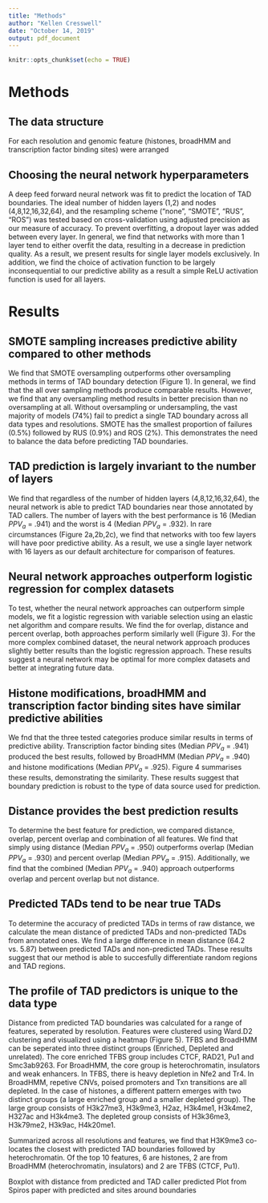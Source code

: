 ```yaml
---
title: "Methods"
author: "Kellen Cresswell"
date: "October 14, 2019"
output: pdf_document
---
```


```r
knitr::opts_chunk$set(echo = TRUE)
```

# Methods

## The data structure

For each resolution and genomic feature (histones, broadHMM and transcription factor binding sites) were arranged 

## Choosing the neural network hyperparameters

A deep feed forward neural network was fit to predict the location of TAD boundaries. The ideal number of hidden layers (1,2) and nodes (4,8,12,16,32,64), and the resampling scheme ("none", "SMOTE", "RUS", "ROS") was tested based on cross-validation using adjusted precision as our measure of accuracy. To prevent overfitting, a dropout layer was added between every layer. In general, we find that networks with more than 1 layer tend to either overfit the data, resulting in a decrease in prediction quality. As a result, we present results for single layer models exclusively. In addition, we find the choice of activation function to be largely inconsequential to our predictive ability as a result a simple ReLU activation function is used for all layers.

# Results

## SMOTE sampling increases predictive ability compared to other methods

We find that SMOTE oversampling outperforms other oversampling methods in terms of TAD boundary detection (Figure 1). In general, we find that the all over sampling methods produce comparable results. However, we find that any oversampling method results in better precision than no oversampling at all. Without oversampling or undersampling, the vast majority of models (74%) fail to predict a single TAD boundary across all data types and resolutions. SMOTE has the smallest proportion of failures (0.5%) followed by RUS (0.9%) and ROS (2%). This demonstrates the need to balance the data before predicting TAD boundaries.

## TAD prediction is largely invariant to the number of layers

We find that regardless of the number of hidden layers (4,8,12,16,32,64), the neural network is able to predict TAD boundaries near those annotated by TAD callers. The number of layers with the best performance is 16 (Median $PPV_a$ = .941) and the worst is 4 (Median $PPV_a$ = .932). In rare circumstances (Figure 2a,2b,2c), we find that networks with too few layers will have poor predictive ability. As a result, we use a single layer network with 16 layers as our default architecture for comparison of features.

## Neural network approaches outperform logistic regression for complex datasets

To test, whether the neural network approaches can outperform simple models, we fit a logistic regression with variable selection using an elastic net algorithm and compare results. We find the for overlap, distance and percent overlap, both approaches perform similarly well (Figure 3). For the more complex combined dataset, the neural network approach produces slightly better results than the logistic regression approach. These results suggest a neural network may be optimal for more complex datasets and better at integrating future data.

## Histone modifications, broadHMM and transcription factor binding sites have similar predictive abilities

We fnd that the three tested categories produce similar results in terms of predictive ability. Transcription factor binding sites (Median $PPV_a$ = .941) produced the best results, followed by BroadHMM (Median $PPV_a$ = .940) and histone modifications (Median $PPV_a$ = .925). Figure 4 summarises these results, demonstrating the similarity. These results suggest that boundary prediction is robust to the type of data source used for prediction. 

## Distance provides the best prediction results

To determine the best feature for prediction, we compared distance, overlap, percent overlap and combination of all features. We find that simply using distance (Median $PPV_a$ = .950) outperforms overlap (Median $PPV_a$ = .930) and percent overlap (Median $PPV_a$ = .915). Additionally, we find that the combined (Median $PPV_a$ = .940) approach outperforms overlap and percent overlap but not distance. 

## Predicted TADs tend to be near true TADs

To determine the accuracy of predicted TADs in terms of raw distance, we calculate the mean distance of predicted TADs and non-predicted TADs from annotated ones. We find a large difference in mean distance (64.2 vs. 5.87) between predicted TADs and non-predicted TADs. These results suggest that our method is able to succesfully differentiate random regions and TAD regions.

## The profile of TAD predictors is unique to the data type

Distance from predicted TAD boundaries was calculated for a range of features, seperated by resolution. Features were clustered using Ward.D2 clustering and visualized using a heatmap (Figure 5). TFBS and BroadHMM can be seperated into three distinct groups (Enriched, Depleted and unrelated). The core enriched TFBS group includes CTCF, RAD21, Pu1 and Smc3ab9263. For BroadHMM, the core group is heterochromatin, insulators and weak enhancers. In TFBS, there is heavy depletion in Nfe2 and Tr4. In BroadHMM, repetive CNVs, poised promoters and Txn transitions are all depleted. In the case of histones, a different pattern emerges with two distinct groups (a large enriched group and a smaller depleted group). The large group consists of H3k27me3, H3k9me3, H2az, H3k4me1, H3k4me2, H327ac and H3k4me3. The depleted group consists of H3k36me3, H3k79me2, H3k9ac, H4k20me1. 

Summarized across all resolutions and features, we find that H3K9me3 co-locates the closest with predicted TAD boundaries followed by heterochromatin. Of the top 10 features, 6 are histones, 2 are from BroadHMM (heterochromatin, insulators) and 2 are TFBS (CTCF, Pu1).



Boxplot with distance from predicted and TAD caller predicted
Plot from Spiros paper with predicted and sites around boundaries


